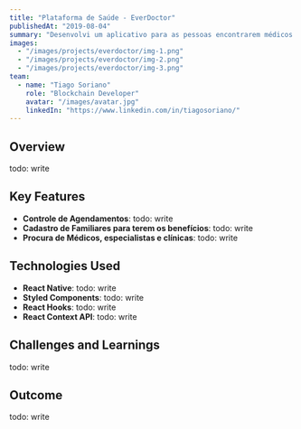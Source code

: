 ```yaml
---
title: "Plataforma de Saúde - EverDoctor"
publishedAt: "2019-08-04"
summary: "Desenvolvi um aplicativo para as pessoas encontrarem médicos e especialistas de forma fácil e rápida."
images:
  - "/images/projects/everdoctor/img-1.png"
  - "/images/projects/everdoctor/img-2.png"
  - "/images/projects/everdoctor/img-3.png"
team:
  - name: "Tiago Soriano"
    role: "Blockchain Developer"
    avatar: "/images/avatar.jpg"
    linkedIn: "https://www.linkedin.com/in/tiagosoriano/"
---
```


## Overview

todo: write

## Key Features

- **Controle de Agendamentos**: todo: write
- **Cadastro de Familiares para terem os benefícios**: todo: write
- **Procura de Médicos, especialistas e clínicas**: todo: write

## Technologies Used

- **React Native**: todo: write
- **Styled Components**: todo: write
- **React Hooks**: todo: write
- **React Context API**: todo: write

## Challenges and Learnings

todo: write

## Outcome

todo: write
